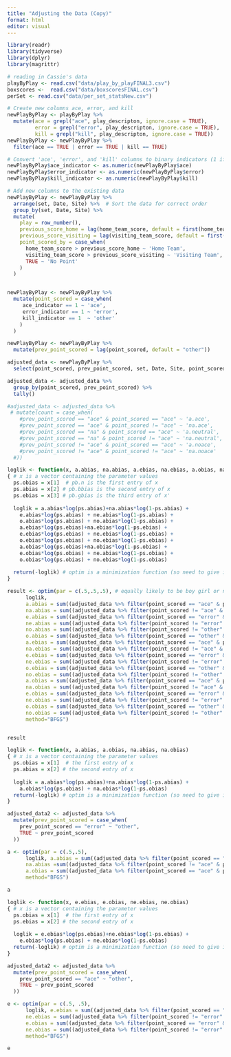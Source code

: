 ```yaml
---
title: "Adjusting the Data (Copy)"
format: html
editor: visual
---
```


```r
library(readr)
library(tidyverse)
library(dplyr)
library(magrittr)

# reading in Cassie's data
playByPlay <- read.csv("data/play_by_playFINAL3.csv")
boxscores <-  read.csv("data/boxscoresFINAL.csv")
perSet <- read.csv("data/per_set_statsNew.csv")

```

```r
# Create new columns ace, error, and kill
newPlayByPlay <- playByPlay %>%
  mutate(ace = grepl("ace", play_descripton, ignore.case = TRUE),
         error = grepl("error", play_descripton, ignore.case = TRUE),
         kill = grepl("kill", play_descripton, ignore.case = TRUE))
newPlayByPlay <- newPlayByPlay %>% 
  filter(ace == TRUE | error == TRUE | kill == TRUE)

# Convert 'ace', 'error', and 'kill' columns to binary indicators (1 if true, 0 if false)
newPlayByPlay$ace_indicator <- as.numeric(newPlayByPlay$ace)
newPlayByPlay$error_indicator <- as.numeric(newPlayByPlay$error)
newPlayByPlay$kill_indicator <- as.numeric(newPlayByPlay$kill)

```

```r
# Add new columns to the existing data
newPlayByPlay <- newPlayByPlay %>%
  arrange(set, Date, Site) %>%  # Sort the data for correct order
  group_by(set, Date, Site) %>%
  mutate(
    play = row_number(),
    previous_score_home = lag(home_team_score, default = first(home_team_score)),
    previous_score_visiting = lag(visiting_team_score, default = first(visiting_team_score)),
    point_scored_by = case_when(
      home_team_score > previous_score_home ~ 'Home Team',
      visiting_team_score > previous_score_visiting ~ 'Visiting Team',
      TRUE ~ 'No Point'
    )
  )



```

```r
newPlayByPlay <- newPlayByPlay %>%
  mutate(point_scored = case_when(
     ace_indicator == 1 ~ 'ace',
     error_indicator == 1 ~ 'error',
     kill_indicator == 1  ~ 'other'
    )
  )

newPlayByPlay <- newPlayByPlay %>%
  mutate(prev_point_scored = lag(point_scored, default = "other"))
```

```r
adjusted_data <- newPlayByPlay %>% 
  select(point_scored, prev_point_scored, set, Date, Site, point_scored_by)
```

```r
adjusted_data <- adjusted_data %>%
  group_by(point_scored, prev_point_scored) %>%
  tally()
```

```r
#adjusted_data <- adjusted_data %>% 
 # mutate(count = case_when(
    #prev_point_scored == "ace" & point_scored == "ace" ~ 'a.ace', 
    #prev_point_scored == "ace" & point_scored != "ace" ~ 'na.ace',
    #prev_point_scored == "na" & point_scored == "ace" ~ 'a.neutral', 
    #prev_point_scored == "na" & point_scored != "ace" ~ 'na.neutral', 
    #prev_point_scored != "ace" & point_scored == "ace" ~ 'a.noace', 
    #prev_point_scored != "ace" & point_scored != "ace" ~ 'na.noace'
  #))

```

```r
loglik <- function(x, a.abias, na.abias, a.ebias, na.ebias, a.obias, na.obias, e.abias, ne.abias, e.ebias, ne.ebias, e.obias, ne.obias, o.abias, no.abias, o.ebias, no.ebias, o.obias, no.obias)
{ # x is a vector containing the parameter values
  ps.obias = x[1]  # pb.n is the first entry of x
  ps.abias = x[2] # pb.bbias is the second entry of x
  ps.ebias = x[3] # pb.gbias is the third entry of x'
  
  loglik = a.abias*log(ps.abias)+na.abias*log(1-ps.abias) + 
    e.abias*log(ps.abias) + ne.abias*log(1-ps.abias) + 
    o.abias*log(ps.abias) + no.abias*log(1-ps.abias) + 
    a.ebias*log(ps.ebias)+na.ebias*log(1-ps.ebias) + 
    e.ebias*log(ps.ebias) + ne.ebias*log(1-ps.ebias) + 
    o.ebias*log(ps.ebias) + no.ebias*log(1-ps.ebias) + 
    a.obias*log(ps.obias)+na.obias*log(1-ps.obias) + 
    e.obias*log(ps.obias) + ne.abias*log(1-ps.obias) + 
    o.obias*log(ps.obias) + no.ebias*log(1-ps.obias)
  
  return(-loglik) # optim is a minimization function (so need to give is negative log likelihood)
}

result <- optim(par = c(.5,.5,.5), # equally likely to be boy girl or neutral
      loglik,
      a.abias = sum((adjusted_data %>% filter(point_scored == "ace" & prev_point_scored == "ace"))$n),
      na.abias = sum((adjusted_data %>% filter(point_scored != "ace" & prev_point_scored == "ace"))$n),
      e.abias = sum((adjusted_data %>% filter(point_scored == "error" & prev_point_scored == "ace"))$n),
      ne.abias = sum((adjusted_data %>% filter(point_scored != "error" & prev_point_scored == "ace"))$n),
      no.abias = sum((adjusted_data %>% filter(point_scored != "other" & prev_point_scored == "ace"))$n),
      o.abias = sum((adjusted_data %>% filter(point_scored == "other" & prev_point_scored == "ace"))$n),
      a.ebias = sum((adjusted_data %>% filter(point_scored == "ace" & prev_point_scored == "error"))$n),
      na.ebias = sum((adjusted_data %>% filter(point_scored != "ace" & prev_point_scored == "error"))$n),
      e.ebias = sum((adjusted_data %>% filter(point_scored == "error" & prev_point_scored == "error"))$n),
      ne.ebias = sum((adjusted_data %>% filter(point_scored != "error" & prev_point_scored == "error"))$n),
      o.ebias = sum((adjusted_data %>% filter(point_scored == "other" & prev_point_scored == "error"))$n),
      no.ebias = sum((adjusted_data %>% filter(point_scored != "other" & prev_point_scored == "error"))$n),
      a.obias = sum((adjusted_data %>% filter(point_scored == "ace" & prev_point_scored == "other"))$n),
      na.obias = sum((adjusted_data %>% filter(point_scored != "ace" & prev_point_scored == "other"))$n),
      e.obias = sum((adjusted_data %>% filter(point_scored == "error" & prev_point_scored == "other"))$n),
      ne.obias = sum((adjusted_data %>% filter(point_scored != "error" & prev_point_scored == "other"))$n),
      o.obias = sum((adjusted_data %>% filter(point_scored == "other" & prev_point_scored == "other"))$n),
      no.obias = sum((adjusted_data %>% filter(point_scored != "other" & prev_point_scored == "other"))$n),
      method="BFGS")


result

```


```r
loglik <- function(x, a.abias, a.obias, na.abias, na.obias)
{ # x is a vector containing the parameter values
  ps.obias = x[1]  # the first entry of x
  ps.abias = x[2] # the second entry of x
  
  loglik = a.abias*log(ps.abias)+na.abias*log(1-ps.abias) + 
    a.obias*log(ps.obias) + na.obias*log(1-ps.obias)
  return(-loglik) # optim is a minimization function (so need to give is negative log likelihood)
}

adjusted_data2 <- adjusted_data %>%
  mutate(prev_point_scored = case_when(
    prev_point_scored == "error" ~ "other",
    TRUE ~ prev_point_scored
  ))

a <- optim(par = c(.5,.5), 
      loglik, a.abias = sum((adjusted_data %>% filter(point_scored == "ace" & prev_point_scored == "ace"))$n),
      na.abias =sum((adjusted_data %>% filter(point_scored != "ace" & prev_point_scored == "ace"))$n),
      a.obias = sum((adjusted_data %>% filter(point_scored == "ace" & prev_point_scored == "other"))$n), na.obias = sum((adjusted_data %>% filter(point_scored != "ace" & prev_point_scored == "other"))$n),
      method="BFGS")

a

```

```r
loglik <- function(x, e.ebias, e.obias, ne.ebias, ne.obias)
{ # x is a vector containing the parameter values
  ps.obias = x[1]  # the first entry of x
  ps.ebias = x[2] # the second entry of x
  
  loglik = e.ebias*log(ps.ebias)+ne.ebias*log(1-ps.ebias) + 
    e.obias*log(ps.obias) + ne.obias*log(1-ps.obias)
  return(-loglik) # optim is a minimization function (so need to give is negative log likelihood)
}

adjusted_data2 <- adjusted_data %>%
  mutate(prev_point_scored = case_when(
    prev_point_scored == "ace" ~ "other",
    TRUE ~ prev_point_scored
  ))

e <- optim(par = c(.5, .5), 
      loglik, e.ebias = sum((adjusted_data %>% filter(point_scored == "error" & prev_point_scored == "error"))$n),
      ne.ebias = sum((adjusted_data %>% filter(point_scored != "error" & prev_point_scored == "error"))$n),
      e.obias = sum((adjusted_data %>% filter(point_scored == "error" & prev_point_scored == "other"))$n),
      ne.obias = sum((adjusted_data %>% filter(point_scored != "error" & prev_point_scored == "other"))$n),
      method="BFGS")

e
```

